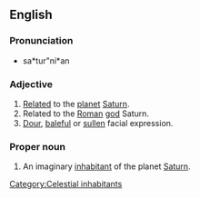 ==English==

===Pronunciation===
* sa*tur"ni*an

===Adjective===
{{en-adj}}

# [[relate|Related]] to the [[planet]] [[Saturn]].
# Related to the [[Roman]] [[god]] Saturn.
# [[dour|Dour]], [[baleful]] or [[sullen]] facial expression.

===Proper noun===
{{en-proper npun}}

#An imaginary [[inhabitant]] of the planet [[Saturn]].

[[Category:Celestial inhabitants]]